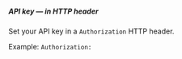 
##### API key _— in HTTP header_
  
Set your API key in a `Authorization` HTTP header.

Example: `Authorization: `
  
